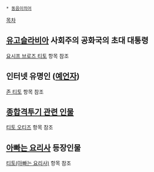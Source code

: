  * [[동음이의어]]

[[목차]]

== [[유고슬라비아]] 사회주의 공화국의 초대 대통령 ==
[[요시프 브로즈 티토]] 항목 참조

== 인터넷 유명인 ([[예언자]]) ==
[[존 티토]] 항목 참조

== [[종합격투기 관련 인물]] ==
[[티토 오티즈]] 항목 참조

== [[아빠는 요리사]] 등장인물 ==
[[티토(아빠는 요리사)]] 항목 참조
